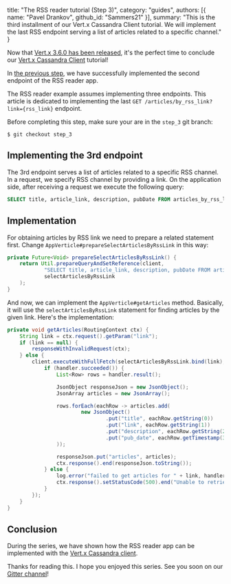   title: "The RSS reader tutorial (Step 3)",
  category: "guides",
  authors: [{
    name: "Pavel Drankov",
    github_id: "Sammers21"
  }],
  summary: "This is the third installment of our Vert.x Cassandra Client tutorial. We will implement the last RSS endpoint serving a list of articles related to a specific channel."
}

Now that [Vert.x 3.6.0 has been released](https://vertx.io/blog/eclipse-vert-x-3-6-0-released/), it's the perfect time to conclude our [Vert.x Cassandra Client](https://vertx.io/docs/vertx-cassandra-client/java/) tutorial!

In [the previous step](https://vertx.io/blog/the-rss-reader-tutorial-step-2/), we have successfully implemented the second endpoint 
of the RSS reader app.

The RSS reader example assumes implementing three endpoints. This article is dedicated to implementing the last `GET /articles/by_rss_link?link={rss_link}` endpoint.

Before completing this step, make sure your are in the `step_3` git branch:

```better-shell
$ git checkout step_3
```

## Implementing the 3rd endpoint

The 3rd endpoint serves a list of articles related to a specific RSS channel. In a request, we specify RSS channel by providing a link. On the application side, after receiving a request we execute the following query:

```sql
SELECT title, article_link, description, pubDate FROM articles_by_rss_link WHERE rss_link = RSS_LINK_FROM_REQUEST ;
```

## Implementation

For obtaining articles by RSS link we need to prepare a related statement first. Change `AppVerticle#prepareSelectArticlesByRssLink` in this way:

```java
private Future<Void> prepareSelectArticlesByRssLink() {
    return Util.prepareQueryAndSetReference(client,
            "SELECT title, article_link, description, pubDate FROM articles_by_rss_link WHERE rss_link = ? ;",
            selectArticlesByRssLink
    );
}
``` 

And now, we can implement the `AppVerticle#getArticles` method. Basically, it will use the `selectArticlesByRssLink` statement for finding articles by the given link. Here's the implementation:

```java
private void getArticles(RoutingContext ctx) {
    String link = ctx.request().getParam("link");
    if (link == null) {
        responseWithInvalidRequest(ctx);
    } else {
        client.executeWithFullFetch(selectArticlesByRssLink.bind(link), handler -> {
            if (handler.succeeded()) {
                List<Row> rows = handler.result();

                JsonObject responseJson = new JsonObject();
                JsonArray articles = new JsonArray();

                rows.forEach(eachRow -> articles.add(
                        new JsonObject()
                                .put("title", eachRow.getString(0))
                                .put("link", eachRow.getString(1))
                                .put("description", eachRow.getString(2))
                                .put("pub_date", eachRow.getTimestamp(3).getTime())
                ));

                responseJson.put("articles", articles);
                ctx.response().end(responseJson.toString());
            } else {
                log.error("failed to get articles for " + link, handler.cause());
                ctx.response().setStatusCode(500).end("Unable to retrieve the info from C*");
            }
        });
    }
}
```

## Conclusion

During the series, we have shown how the RSS reader app can be implemented with the [Vert.x Cassandra client](https://github.com/vert-x3/vertx-cassandra-client).

Thanks for reading this. I hope you enjoyed this series. See you soon on our [Gitter channel](https://gitter.im/eclipse-vertx/vertx-users)!
